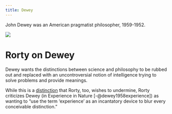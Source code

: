 ```yaml
---
title: Dewey
---
```

John Dewey was an American pragmatist philosopher, 1959-1952.

![](/images/dewey.jpg)

# Rorty on Dewey
Dewey wants the distinctions between science and philosophy to be rubbed out and replaced with an uncontroversial notion of intelligence trying to solve problems and provide meanings.

While this is a [distinction](/docs/phil/distinctions/broken/rortian_pragmatism.qmd) that Rorty, too, wishes to undermine, Rorty criticizes Dewey (in Experience in Nature [-@dewey1958experience]) as wanting to "use the term 'experience' as an incantatory device to blur every conceivable distinction."